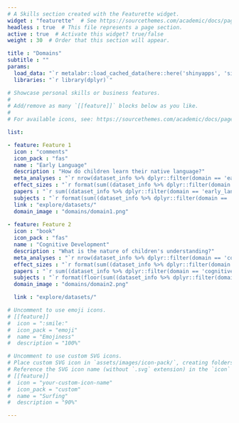 ```yaml
---
# A Skills section created with the Featurette widget.
widget : "featurette"  # See https://sourcethemes.com/academic/docs/page-builder/
headless : true  # This file represents a page section.
active : true  # Activate this widget? true/false
weight : 30  # Order that this section will appear.

title : "Domains"
subtitle : ""
params:
  load_data: "`r metalabr::load_cached_data(here::here('shinyapps', 'site_data', 'Rdata', 'metalab.Rdata'))`"
  libraries: "`r library(dplyr)`"

# Showcase personal skills or business features.
# 
# Add/remove as many `[[feature]]` blocks below as you like.
# 
# For available icons, see: https://sourcethemes.com/academic/docs/page-builder/#icons

list: 

- feature: Feature 1
  icon : "comments"
  icon_pack : "fas"
  name : "Early Language"
  description : "How do children learn their native language?"
  meta_analyses : "`r nrow(dataset_info %>% dplyr::filter(domain == 'early_language'))`"
  effect_sizes : "`r format(sum((dataset_info %>% dplyr::filter(domain == 'early_language'))$num_experiments),big.mark=',')`"
  papers : "`r sum((dataset_info %>% dplyr::filter(domain == 'early_language'))$num_papers)`"
  subjects : "`r format(sum((dataset_info %>% dplyr::filter(domain == 'early_language'))$num_subjects),big.mark=',')`"
  link : "explore/datasets/"
  domain_image : "domains/domain1.png"
  
- feature: Feature 2
  icon : "book"
  icon_pack : "fas"
  name : "Cognitive Development"
  description : "What is the nature of children's understanding?"
  meta_analyses : "`r nrow(dataset_info %>% dplyr::filter(domain == 'cognitive_development'))`"
  effect_sizes : "`r format(sum((dataset_info %>% dplyr::filter(domain == 'cognitive_development'))$num_experiments),big.mark=',')`"
  papers : "`r sum((dataset_info %>% dplyr::filter(domain == 'cognitive_development'))$num_papers)`"
  subjects : "`r format(floor(sum((dataset_info %>% dplyr::filter(domain == 'cognitive_development'))$num_subjects)),big.mark=',')`"
  domain_image : "domains/domain2.png"

  link : "explore/datasets/"

# Uncomment to use emoji icons.
# [[feature]]
#  icon = ":smile:"
#  icon_pack = "emoji"
#  name = "Emojiness"
#  description = "100%"  

# Uncomment to use custom SVG icons.
# Place custom SVG icon in `assets/images/icon-pack/`, creating folders if necessary.
# Reference the SVG icon name (without `.svg` extension) in the `icon` field.
# [[feature]]
#  icon = "your-custom-icon-name"
#  icon_pack = "custom"
#  name = "Surfing"
#  description = "90%"

---
```



